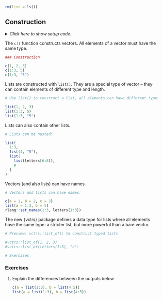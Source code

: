 ```r
rm(list = ls())
```


## Construction

<details><summary>*Click here to show setup code.*</summary>
</details>

The `c()` function constructs vectors.
All elements of a vector must have the same type.

```r
### Construction

```
```r
c(1, 2, 3)
c(1:3, 5)
c(1:3, "5")
```

Lists are constructed with `list()`.
They are a special type of vector -- they can contain elements of different type and length.

```r
# Use list() to construct a list, all elements can have different types and lengths:
```
```r
list(1, 2, 3)
list(1:3, 5)
list(1:3, "5")
```

Lists can also contain other lists.

```r
# Lists can be nested:
```
```r
list(
  1:3,
  list(4, "5"),
  list(
    list(letters[6:8]),
    9
  )
)
```

Vectors (and also lists) can have names.

```r
# Vectors and lists can have names:
```
```r
c(a = 1, b = 2, c = 3)
list(a = 1:3, b = 5)
rlang::set_names(1:3, letters[1:3])
```

The new {vctrs} package defines a data type for lists where all elements have the same type: a stricter list, but more powerful than a bare vector.

```r
# Preview: vctrs::list_of() to construct typed lists
```
```r
#vctrs::list_of(1, 2, 3)
#vctrs::list_of(letters[1:3], "e")
```

```r
# Exercises
```

### Exercises

1. Explain the differences between the outputs below.

    ```r
    c(a = list(1:3), b = list(4:5))
    list(a = list(1:3), b = list(4:5))
    ```
